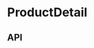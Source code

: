 
<Meta
  title="Components/ProductDetail"
  component={ProductDetail}
  decorators={[withKnobs]}
/>

# ProductDetail

<Preview>
  <Story name="Base component">
    <AddToCartContextProvider value={useAddToCart()}>
      <VariantSelectContextProvider value={useVariantSelect()}>
        <ProductDetail
          breadcrumbs={ProductDetailFixture.breadcrumbs}
          className={ProductDetailFixture.className}
          theme={ProductDetailFixture.theme}
        />
      </VariantSelectContextProvider>
    </AddToCartContextProvider>
  </Story>
</Preview>

## API

<Props of={ProductDetail} />
